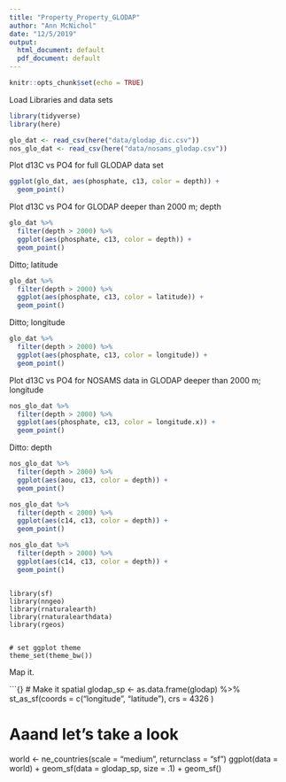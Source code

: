 ```yaml
---
title: "Property_Property_GLODAP"
author: "Ann McNichol"
date: "12/5/2019"
output:
  html_document: default
  pdf_document: default
---
```


```r
knitr::opts_chunk$set(echo = TRUE)
```
Load Libraries and data sets
```r
library(tidyverse)
library(here)

glo_dat <- read_csv(here("data/glodap_dic.csv"))
nos_glo_dat <- read_csv(here("data/nosams_glodap.csv"))
```
Plot d13C vs PO4 for full GLODAP data set
```r
ggplot(glo_dat, aes(phosphate, c13, color = depth)) +
  geom_point()
```
Plot d13C vs PO4 for GLODAP deeper than 2000 m; depth
```r
glo_dat %>% 
  filter(depth > 2000) %>%
  ggplot(aes(phosphate, c13, color = depth)) +
  geom_point()
```
Ditto; latitude
```r
glo_dat %>% 
  filter(depth > 2000) %>%
  ggplot(aes(phosphate, c13, color = latitude)) +
  geom_point()
```
Ditto; longitude
```r
glo_dat %>% 
  filter(depth > 2000) %>%
  ggplot(aes(phosphate, c13, color = longitude)) +
  geom_point()
```
Plot d13C vs PO4 for NOSAMS data in GLODAP deeper than 2000 m; longitude
```r
nos_glo_dat %>% 
  filter(depth > 2000) %>%
  ggplot(aes(phosphate, c13, color = longitude.x)) +
  geom_point()
```
Ditto: depth
```r
nos_glo_dat %>% 
  filter(depth > 2000) %>%
  ggplot(aes(aou, c13, color = depth)) +
  geom_point()
```

```r
nos_glo_dat %>%
  filter(depth < 2000) %>%
  ggplot(aes(c14, c13, color = depth)) +
  geom_point()
```

```r
nos_glo_dat %>%
  filter(depth > 2000) %>%
  ggplot(aes(c14, c13, color = depth)) +
  geom_point()
```

```{}

library(sf)
library(nngeo)
library(rnaturalearth)
library(rnaturalearthdata)
library(rgeos)


# set ggplot theme
theme_set(theme_bw())
```

Map it.

```{}
# Make it spatial
glodap_sp <- as.data.frame(glodap) %>%
  st_as_sf(coords = c("longitude", "latitude"), crs = 4326 )

# Aaand let's take a look
world <- ne_countries(scale = "medium", returnclass = "sf")
ggplot(data = world) +
  geom_sf(data = glodap_sp, size = .1) +
  geom_sf()